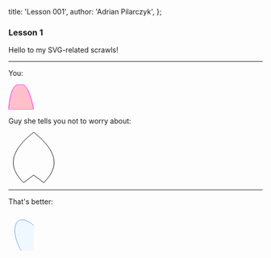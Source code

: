   title: 'Lesson 001',
  author: 'Adrian Pilarczyk',
};

### Lesson 1

Hello to my SVG-related scrawls!

---

You:

<div>
  <svg width="50" height="50" style={{ overflow: 'visible', margin: '5px' }}>
    <path
      d="M0,0 L-50,0 C-45,-50 -35,-50 -25,-50 C-20,-50 -10,-50 0,0"
      fill="pink"
      stroke="magenta"
      strokeWidth="2"
      transform="translate(50,50)"
    />
  </svg>
</div>

Guy she tells you not to worry about:

<div>
  <svg width="100" height="100" style={{ overflow: 'visible', margin: '5px' }}>
    <path
      d="M0,0 C50,40 50,70 20,100 L0,85 L-20,100 C-50,70 -50,40 0,0"
      fill="none"
      stroke="#000"
      strokeWidth="2"
      transform="translate(50,0)"
    />
  </svg>
</div>

---

That's better:

<div>
  <svg width="50" height="80" style={{ overflow: 'visible', margin: '5px' }}>
    <path
      d="M-25,0 C-50,-45 -35,-80 0,-50 C35,-80 50,-45 25,0"
      fill="aliceblue"
      stroke="cornflowerblue"
      strokeWidth="2"
      transform="translate(50,75)"
    />
  </svg>
</div>